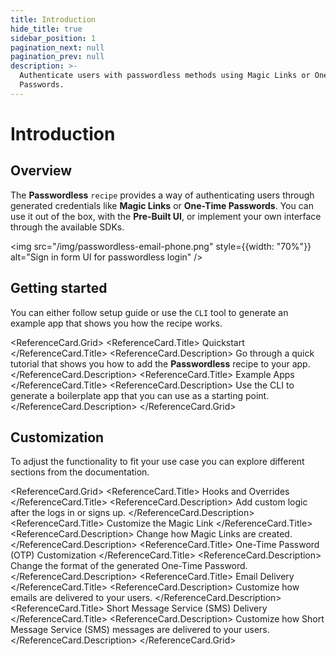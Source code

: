 ```yaml
---
title: Introduction
hide_title: true
sidebar_position: 1
pagination_next: null
pagination_prev: null
description: >-
  Authenticate users with passwordless methods using Magic Links or One-Time
  Passwords.
---
```



# Introduction

## Overview

The **Passwordless** `recipe` provides a way of authenticating users through generated credentials like **Magic Links** or **One-Time Passwords**.
You can use it out of the box, with the **Pre-Built UI**, or implement your own interface through the available SDKs.

<img src="/img/passwordless-email-phone.png" style={{width: "70%"}} alt="Sign in form UI for passwordless login" />

## Getting started 

You can either follow setup guide or use the `CLI` tool to generate an example app that shows you how the recipe works.

<ReferenceCard.Grid>
  <ReferenceCard href="/docs/authentication/passwordless/initial-setup">
    <ReferenceCard.Title>
      Quickstart 
    </ReferenceCard.Title>
    <ReferenceCard.Description>
      Go through a quick tutorial that shows you how to add the **Passwordless** recipe to your app.
    </ReferenceCard.Description>
  </ReferenceCard>
  <ReferenceCard href="/docs/quickstart/example-apps/generate-example-app?recipe=passwordless">
    <ReferenceCard.Title>
      Example Apps 
    </ReferenceCard.Title>
    <ReferenceCard.Description>
      Use the CLI to generate a boilerplate app that you can use as a starting point.
    </ReferenceCard.Description>
  </ReferenceCard>
</ReferenceCard.Grid>


## Customization 

To adjust the functionality to fit your use case you can explore different sections from the documentation. 

<ReferenceCard.Grid>
  <ReferenceCard href="/docs/authentication/passwordless/hooks-and-overrides">
    <ReferenceCard.Title>
      Hooks and Overrides
    </ReferenceCard.Title>
    <ReferenceCard.Description>
      Add custom logic after the logs in or signs up.
    </ReferenceCard.Description>
  </ReferenceCard>
  <ReferenceCard href="/docs/authentication/passwordless/customize-the-magic-link">
    <ReferenceCard.Title>
      Customize the Magic Link
    </ReferenceCard.Title>
    <ReferenceCard.Description>
      Change how Magic Links are created.
    </ReferenceCard.Description>
  </ReferenceCard>
  <ReferenceCard href="/docs/authentication/passwordless/customize-the-otp">
    <ReferenceCard.Title>
      One-Time Password (OTP) Customization 
    </ReferenceCard.Title>
    <ReferenceCard.Description>
      Change the format of the generated One-Time Password.
    </ReferenceCard.Description>
  </ReferenceCard>
  <ReferenceCard href="/docs/platform-configuration/email-delivery/about">
    <ReferenceCard.Title>
      Email Delivery 
    </ReferenceCard.Title>
    <ReferenceCard.Description>
      Customize how emails are delivered to your users.
    </ReferenceCard.Description>
  </ReferenceCard>
  <ReferenceCard href="/docs/platform-configuration/sms-delivery/about">
    <ReferenceCard.Title>
      Short Message Service (SMS) Delivery 
    </ReferenceCard.Title>
    <ReferenceCard.Description>
      Customize how Short Message Service (SMS) messages are delivered to your users.
    </ReferenceCard.Description>
  </ReferenceCard>
</ReferenceCard.Grid>


